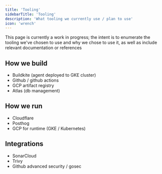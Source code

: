 ```yaml
---
title: 'Tooling'
sidebarTitle: 'Tooling'
description: 'What tooling we currently use / plan to use'
icon: 'wrench'
---
```

<Note>
    This page is currently a work in progress; the intent is to enumerate the tooling we've chosen to use and why we chose to use it, as well as include relevant documentation or references
</Note>

## How we build

- Buildkite (agent deployed to GKE cluster)
- Github / github actions
- GCP artifact registry
- Atlas (db management)

## How we run

- Cloudflare
- Posthog
- GCP for runtime (GKE / Kubernetes)

## Integrations

- SonarCloud
- Trivy
- Github advanced security / gosec